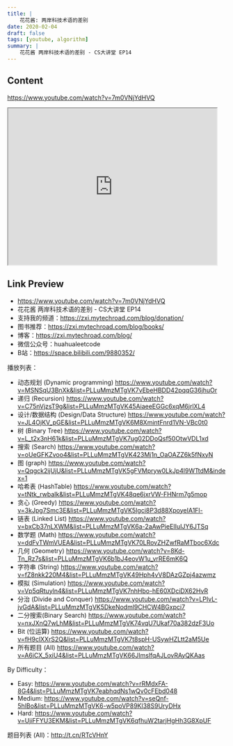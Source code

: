 ```yaml
---
title: |
    花花酱: 两岸科技术语的差别
date: 2020-02-04
draft: false
tags: [youtube, algorithm]
summary: |
    花花酱 两岸科技术语的差别 - CS大讲堂 EP14
---
```


## Content

https://www.youtube.com/watch?v=7m0VNjYdHVQ


<iframe
    width="480"
    height="360"
    src="https://www.youtube.com/embed/7m0VNjYdHVQ"
    title="花花酱 两岸科技术语的差别 - CS大讲堂 EP14"
    allow="accelerometer; autoplay; clipboard-write; encrypted-media; gyroscope; picture-in-picture; web-share"
    allowFullscreen
    >
</iframe>

## Link Preview

- https://www.youtube.com/watch?v=7m0VNjYdHVQ
- 花花酱 两岸科技术语的差别 - CS大讲堂 EP14
- 支持我的频道：https://zxi.mytechroad.com/blog/donation/
- 图书推荐：https://zxi.mytechroad.com/blog/books/
- 博客：https://zxi.mytechroad.com/blog/
- 微信公众号：huahualeetcode
- B站：https://space.bilibili.com/9880352/

播放列表： 
- 动态规划 (Dynamic programming) https://www.youtube.com/watch?v=MSNSqU3BnXk&list=PLLuMmzMTgVK7vEbeHBDD42pqqG36jhuOr
- 递归 (Recursion) https://www.youtube.com/watch?v=C75nVjzsT9g&list=PLLuMmzMTgVK45AiaeeEGGc6xqM6jrlXL4
- 设计/数据结构 (Design/Data Structure) https://www.youtube.com/watch?v=JL4OjKV_pGE&list=PLLuMmzMTgVK6M8XmintFnrd1VN-VBc0t0
- 树 (Binary Tree) https://www.youtube.com/watch?v=L_t2x3nH61k&list=PLLuMmzMTgVK7ug02DDoQsf50OtwVDL1xd
- 搜索 (Search) https://www.youtube.com/watch?v=oUeGFKZvoo4&list=PLLuMmzMTgVK423Mj1n_OaOAZZ6k5fNxyN
- 图 (graph) https://www.youtube.com/watch?v=Qqgck2ijUjU&list=PLLuMmzMTgVK5gFVMpryw0LkJp4l9WTtdM&index=1
- 哈希表 (HashTable) https://www.youtube.com/watch?v=tNtk_rwbaIk&list=PLLuMmzMTgVK48qe6jxrVW-FHNrm7g5mop
- 贪心 (Greedy) https://www.youtube.com/watch?v=3kJpg7Smc3E&list=PLLuMmzMTgVK5Igci8P3d88XpoyeIA1Fl-
- 链表 (Linked List) https://www.youtube.com/watch?v=bxCb37nLXWM&list=PLLuMmzMTgVK6a-2aAwPieEIIuIJY6JTSq
- 数学题 (Math) https://www.youtube.com/watch?v=ddFvTWmVUEA&list=PLLuMmzMTgVK70LRovZHZwfRaMTboc6Xdc
- 几何 (Geometry) https://www.youtube.com/watch?v=8Kd-Tn_Rz7s&list=PLLuMmzMTgVK6b1bJ4eovW1u_vrRE6mK6Q
- 字符串 (String) https://www.youtube.com/watch?v=fZ8nkk220M4&list=PLLuMmzMTgVK49Hph4vV8DAzGZpj4azwmz
- 模拟 (Simulation) https://www.youtube.com/watch?v=Vp5qRtuyln4&list=PLLuMmzMTgVK7nhHbo-hE60XDciDX62HvR
- 分治 (Divide and Conquer) https://www.youtube.com/watch?v=LPIvL-jvGdA&list=PLLuMmzMTgVK5DkeNodml9CHCW4BGxpci7
- 二分搜索(Binary Search) https://www.youtube.com/watch?v=nxJXnQ7wLhM&list=PLLuMmzMTgVK74vqU7Ukaf70a382dzF3Uo
- Bit (位运算) https://www.youtube.com/watch?v=fH9clXXrS2Q&list=PLLuMmzMTgVK7t8spH-USywHZLtt2aM5Ue
- 所有题目 (All) https://www.youtube.com/watch?v=A6iCX_5xiU4&list=PLLuMmzMTgVK66JImslfqAJLovRAyQKAas
 
By Difficulty： 
- Easy: https://www.youtube.com/watch?v=rRMdxFA-8G4&list=PLLuMmzMTgVK7eabhqdNs1wQv0cFEbd048
- Medium: https://www.youtube.com/watch?v=seQnf-5hlBo&list=PLLuMmzMTgVK6-w5poVP89Kl38S9UryDHx
- Hard: https://www.youtube.com/watch?v=UjiFFYU3EKM&list=PLLuMmzMTgVK6qfhuW2tarjHgHh3G8XpUF
 
题目列表 (All)：http://t.cn/RTcVHnY
